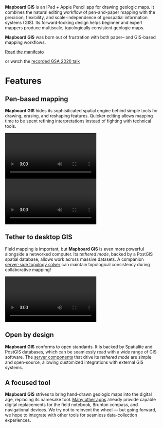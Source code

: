 
**Mapboard GIS** is an iPad + Apple Pencil app for drawing geologic maps.
It combines the natural editing workflow of pen-and-paper mapping with
the precision, flexibility, and scale-independence of geospatial information
systems (GIS). Its forward-looking design helps beginner and expert
mappers produce multiscale, topologically consistent geologic
maps.

<div className="manifesto">
  <div className="manifesto-text">

  **Mapboard GIS** was born out of frustration with <!--the shortcomings of -->both paper– and GIS-based mapping workflows.

  </div>
  <div class="buttons">
    <a class="link-button manifesto-link" href="https://davenquinn.com/blog/2020/10/mapboard-gis">
      Read the manifesto
    </a>
    <p class="caption">or watch the <a href="https://www.youtube.com/watch?v=5TGNi530H5M">recorded GSA 2020 talk</a></p>
  </div>
</div>

# Features

<div className="callout-panel">

<div className="callout two-col">

<div>

## Pen-based mapping

**Mapboard GIS** hides its sophisiticated spatial engine behind simple
tools for drawing, erasing, and reshaping features.
Quicker editing allows mapping time to be spent refining interpretations
instead of fighting with technical tools.

</div>

<video autoPlay loop src="//sfo2.digitaloceanspaces.com/mapboard-gis-assets/mapboard-intro.mp4" type="video/mp4" />


</div>

<div className="callout two-col">

<video autoPlay loop src="//sfo2.digitaloceanspaces.com/mapboard-gis-assets/mapboard-topology.mp4" type="video/mp4" />

<div>

## Topology-aware

In current digital mapping workflows, contacts are fully digitized prior to
"closing" linework to form unit polygons. The iterative topological
solver within **Mapboard GIS** painlessly keeps the structure of the map consistent.

</div>

</div>

<div className="callout two-col">

<div>

## Tether to desktop GIS

Field mapping is important, but **Mapboard GIS** is even more powerful alongside a networked computer.
Its *tethered mode*, backed by a PostGIS spatial database,
allows work across massive datasets. A companion [server-side
topology solver](https://github.com/davenquinn/PostGIS-Geologic-Map) can
maintain topological consistency during collaborative
mapping!

</div>

<video autoPlay loop src="//sfo2.digitaloceanspaces.com/mapboard-gis-assets/tethered-mode.mp4" type="video/mp4" /> 

</div>


<div className="callout">

## Open by design

**Mapboard GIS** conforms to open standards. It is backed by Spatialite and
PostGIS databases, which can be seamlessly read with a wide range of GIS
software. The [server components](https://github.com/davenquinn/mapboard-server)
that drive its *tethered mode* are
simple and open-source, allowing
customized integrations with external GIS systems.

</div>

<div className="callout">

## A focused tool

**Mapboard GIS** strives to bring hand-drawn geologic maps into the digital age, replacing
its namesake tool.
[Many other apps](/comparisons) already provide
capable digital replacements for the field notebook, Brunton compass, and navigational
devices. We try not to reinvent the wheel — but going forward, we hope to integrate
with other tools for seamless data-collection experiences.

</div>

</div>
